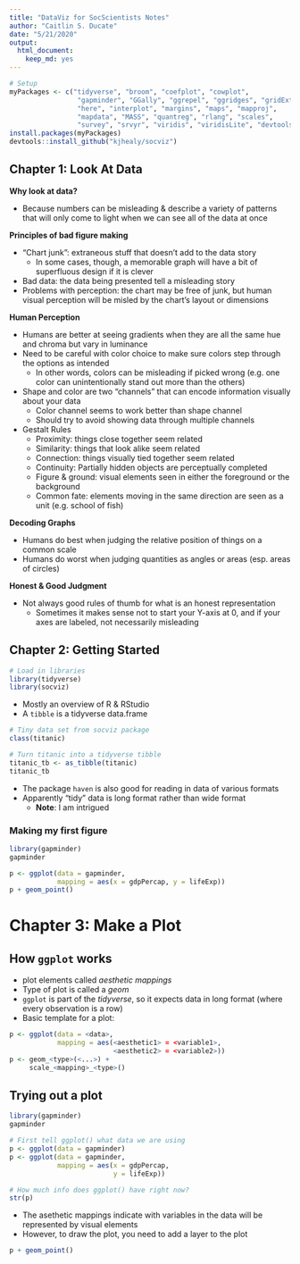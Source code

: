 ```yaml
---
title: "DataViz for SocScientists Notes"
author: "Caitlin S. Ducate"
date: "5/21/2020"
output: 
  html_document: 
    keep_md: yes
---
```


```r
# Setup
myPackages <- c("tidyverse", "broom", "coefplot", "cowplot",
                 "gapminder", "GGally", "ggrepel", "ggridges", "gridExtra",
                 "here", "interplot", "margins", "maps", "mapproj",
                 "mapdata", "MASS", "quantreg", "rlang", "scales",
                 "survey", "srvyr", "viridis", "viridisLite", "devtools")
install.packages(myPackages)
devtools::install_github("kjhealy/socviz")

```

## Chapter 1: Look At Data

**Why look at data?**

* Because numbers can be misleading & describe a variety of patterns that will only come to light when we can see all of the data at once

**Principles of bad figure making**

* "Chart junk": extraneous stuff that doesn't add to the data story
  + In some cases, though, a memorable graph will have a bit of superfluous design if it is clever
* Bad data: the data being presented tell a misleading story
* Problems with perception: the chart may be free of junk, but human visual perception will be misled by the chart's layout or dimensions

**Human Perception**

* Humans are better at seeing gradients when they are all the same hue and chroma but vary in luminance
* Need to be careful with color choice to make sure colors step through the options as intended
  + In other words, colors can be misleading if picked wrong (e.g. one color can unintentionally stand out more than the others)
* Shape and color are two "channels" that can encode information visually about your data
  + Color channel seems to work better than shape channel
  + Should try to avoid showing data through multiple channels
* Gestalt Rules
  + Proximity: things close together seem related
  + Similarity: things that look alike seem related
  + Connection: things visually tied together seem related
  + Continuity: Partially hidden objects are perceptually completed
  + Figure & ground: visual elements seen in either the foreground or the background
  + Common fate: elements moving in the same direction are seen as a unit (e.g. school of fish)

**Decoding Graphs**

* Humans do best when judging the relative position of things on a common scale
* Humans do worst when judging quantities as angles or areas (esp. areas of circles)

**Honest & Good Judgment** 

* Not always good rules of thumb for what is an honest representation
  + Sometimes it makes sense not to start your Y-axis at 0, and if your axes are labeled, not necessarily misleading

## Chapter 2: Getting Started

```r
# Load in libraries
library(tidyverse)
library(socviz)
```

* Mostly an overview of R & RStudio
* A `tibble` is a tidyverse data.frame

```r
# Tiny data set from socviz package
class(titanic)

# Turn titanic into a tidyverse tibble
titanic_tb <- as_tibble(titanic)
titanic_tb
```

* The package `haven` is also good for reading in data of various formats
* Apparently "tidy" data is long format rather than wide format
  + **Note**: I am intrigued

### Making my first figure

```r
library(gapminder)
gapminder

p <- ggplot(data = gapminder,
            mapping = aes(x = gdpPercap, y = lifeExp))
p + geom_point()
```

# Chapter 3: Make a Plot

## How `ggplot` works

* plot elements called *aesthetic mappings*
* Type of plot is called a *geom*
* `ggplot` is part of the *tidyverse*, so it expects data in long format (where every observation is a row)
* Basic template for a plot:

```r
p <- ggplot(data = <data>,
            mapping = aes(<aesthetic1> = <variable1>,
                          <aesthetic2> = <variable2>))
p <- geom_<type>(<...>) +
     scale_<mapping>_<type>()
```

## Trying out a plot

```r
library(gapminder)
gapminder

# First tell ggplot() what data we are using
p <- ggplot(data = gapminder)
p <- ggplot(data = gapminder, 
            mapping = aes(x = gdpPercap,
                          y = lifeExp))

# How much info does ggplot() have right now?
str(p)
```

* The asethetic mappings indicate with variables in the data will be represented by visual elements 
* However, to draw the plot, you need to add a layer to the plot

```r
p + geom_point()
```







